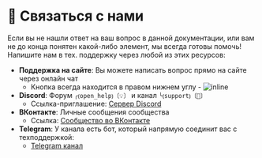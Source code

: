 # 💬 Связаться с нами
Если вы не нашли ответ на ваш вопрос в данной документации, или вам не до конца понятен какой-либо элемент, мы всегда готовы помочь!
Напишите нам в тех. поддержку через любой из этих ресурсов:

- **Поддержка на сайте**: Вы можете написать вопрос прямо на сайте через онлайн чат
    - Кнопка всегда находится в правом нижнем углу - ![inline](@/assets/docs/small_icons/mainpage_jivo.png)
- **Discord**: Форум `╭⦅open_help⦆〔💡〕` и канал `╰⦅support⦆〔🎫〕`
    - Ссылка-приглашение: [Сервер Discord](https://discord.gg/fruitspace)
- **ВКонтакте**: Личные сообщения сообщества
    - Ссылка: [Сообщество во ВКонтакте](https://vk.com/fruit_space)
- **Telegram**: У канала есть бот, который напрямую соединит вас с техподдержкой:
    - [Telegram канал](https://t.me/fruitspace)
